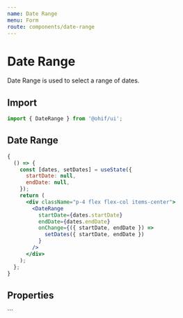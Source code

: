 ```yaml
---
name: Date Range
menu: Form
route: components/date-range
---
```




# Date Range

Date Range is used to select a range of dates.

## Import

```javascript
import { DateRange } from '@ohif/ui';
```

## Date Range

```jsx live
{
  () => {
    const [dates, setDates] = useState({
      startDate: null,
      endDate: null,
    });
    return (
      <div className="p-4 flex flex-col items-center">
        <DateRange
          startDate={dates.startDate}
          endDate={dates.endDate}
          onChange={({ startDate, endDate }) =>
            setDates({ startDate, endDate })
          }
        />
      </div>
    );
  };
}
```

## Properties

<Props of={DateRange} />
```
